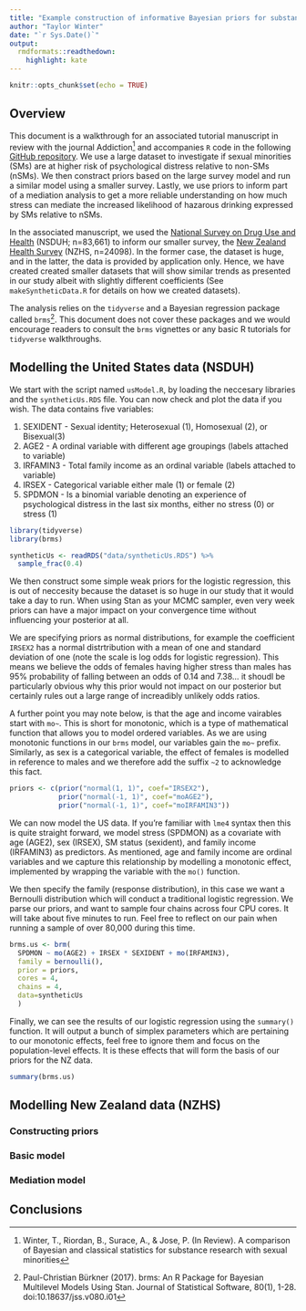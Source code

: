 ```yaml
---
title: "Example construction of informative Bayesian priors for substance research with minority groups"
author: "Taylor Winter"
date: "`r Sys.Date()`"
output:
  rmdformats::readthedown:
    highlight: kate
---
```


```r
knitr::opts_chunk$set(echo = TRUE)
```

## Overview

This document is a walkthrough for an associated tutorial manuscript in review with the journal Addiction[^1] and accompanies `R` code in the following [GitHub repository](https://github.com/haututu/bayesianPriorTutorial). We use a large dataset to investigate if sexual minorities (SMs) are at higher risk of psychological distress relative to non-SMs (nSMs). We then constract priors based on the large survey model and run a similar model using a smaller survey. Lastly, we use priors to inform part of a mediation analysis to get a more reliable understanding on how much stress can mediate the increased likelihood of hazarous drinking expressed by SMs relative to nSMs. 

In the associated manuscript, we used the [National Survey on Drug Use and Health](https://nsduhweb.rti.org/respweb/homepage.cfm) (NSDUH; n=83,661) to inform our smaller survey, the [New Zealand Health Survey](https://www.health.govt.nz/nz-health-statistics/national-collections-and-surveys/surveys/new-zealand-health-survey) (NZHS, n=24098). In the former case, the dataset is huge, and in the latter, the data is provided by application only. Hence, we have created created smaller datasets that will show similar trends as presented in our study albeit with slightly different coefficients (See `makeSyntheticData.R` for details on how we created datasets).

The analysis relies on the `tidyverse` and a Bayesian regression package called `brms`[^2]. This document does not cover these packages and we would encourage readers to consult the `brms` vignettes or any basic R tutorials for `tidyverse` walkthroughs.

[^1]: Winter, T., Riordan, B., Surace, A., & Jose, P. (In Review). A comparison of Bayesian and classical statistics for substance research with sexual minorities

[^2]: Paul-Christian Bürkner (2017). brms: An R Package for Bayesian Multilevel Models Using Stan. Journal of
  Statistical Software, 80(1), 1-28. doi:10.18637/jss.v080.i01

## Modelling the United States data (NSDUH)

We start with the script named `usModel.R`, by loading the neccesary libraries and the `syntheticUs.RDS` file. You can now check and plot the data if you wish. The data contains five variables:

1. SEXIDENT - Sexual identity; Heterosexual (1), Homosexual (2), or Bisexual(3)
2. AGE2 - A ordinal variable with different age groupings (labels attached to variable)
3. IRFAMIN3 - Total family income as an ordinal variable (labels attached to variable)
4. IRSEX - Categorical variable either male (1) or female (2)
5. SPDMON - Is a binomial variable denoting an experience of psychological distress in the last six months, either no stress (0) or stress (1)

```r
library(tidyverse)
library(brms)

syntheticUs <- readRDS("data/syntheticUs.RDS") %>%
  sample_frac(0.4)
```

We then construct some simple weak priors for the logistic regression, this is out of neccesity because the dataset is so huge in our study that it would take a day to run. When using Stan as your MCMC sampler, even very week priors can have a major impact on your convergence time without influencing your posterior at all.

We are specifying priors as normal distributions, for example the coefficient `IRSEX2` has a normal distrtribution with a mean of one and standard deviation of one (note the scale is log odds for logistic regression). This means we believe the odds of females having higher stress than males has 95% probability of falling between an odds of 0.14 and 7.38... it shoudl be particularly obvious why this prior would not impact on our posterior but certainly rules out a large range of increadibly unlikely odds ratios.

A further point you may note below, is that the age and income vairables start with `mo~`. This is short for monotonic, which is a type of mathematical function that allows you to model ordered variables. As we are using monotonic functions in our `brms` model, our variables gain the `mo~` prefix. Similarly, as sex is a categorical variable, the effect of females is modelled in reference to males and we therefore add the suffix `~2` to acknowledge this fact.


```r
priors <- c(prior("normal(1, 1)", coef="IRSEX2"),
            prior("normal(-1, 1)", coef="moAGE2"),
            prior("normal(-1, 1)", coef="moIRFAMIN3"))
```

We can now model the US data. If you're familiar with `lme4` syntax then this is quite straight forward, we model stress (SPDMON) as a covariate with age (AGE2), sex (IRSEX), SM status (sexident), and family income (IRFAMIN3) as predictors. As mentioned, age and family income are ordinal variables and we capture this relationship by modelling a  monotonic effect, implemented by wrapping the variable with the `mo()` function.

We then specify the family (response distribution), in this case we want a Bernoulli distribution which will conduct a traditional logistic regression. We parse our priors, and want to sample four chains across four CPU cores. It will take about five minutes to run. Feel free to reflect on our pain when running a sample of over 80,000 during this time.

```r
brms.us <- brm(
  SPDMON ~ mo(AGE2) + IRSEX * SEXIDENT + mo(IRFAMIN3),
  family = bernoulli(),
  prior = priors,
  cores = 4,
  chains = 4,
  data=syntheticUs
  )
```

Finally, we can see the results of our logistic regression using the `summary()` function. It will output a bunch of simplex parameters which are pertaining to our monotonic effects, feel free to ignore them and focus on the population-level effects. It is these effects that will form the basis of our priors for the NZ data.

```r
summary(brms.us)
```

## Modelling New Zealand data (NZHS)

### Constructing priors

### Basic model

### Mediation model

## Conclusions